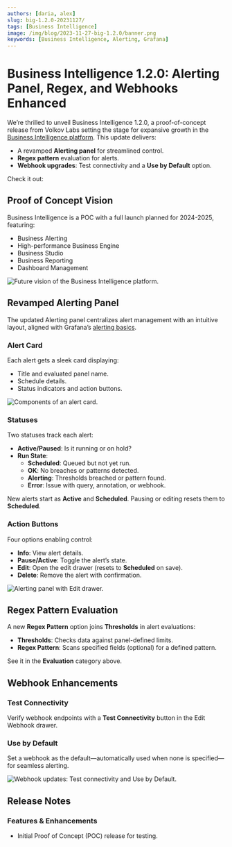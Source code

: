 ```yaml
---
authors: [daria, alex]
slug: big-1.2.0-20231127/
tags: [Business Intelligence]
image: /img/blog/2023-11-27-big-1.2.0/banner.png
keywords: [Business Intelligence, Alerting, Grafana]
---
```



# Business Intelligence 1.2.0: Alerting Panel, Regex, and Webhooks Enhanced

We’re thrilled to unveil Business Intelligence 1.2.0, a proof-of-concept release from Volkov Labs setting the stage for expansive growth in the [Business Intelligence platform](/big/). This update delivers:

- A revamped **Alerting panel** for streamlined control.
- **Regex pattern** evaluation for alerts.
- **Webhook upgrades**: Test connectivity and a **Use by Default** option.

Check it out:

<Shorts id="X2An_gbxX5k" title="Business Intelligence 1.2.0 for Grafana" />

## Proof of Concept Vision

Business Intelligence is a POC with a full launch planned for 2024-2025, featuring:

- Business Alerting
- High-performance Business Engine
- Business Studio
- Business Reporting
- Dashboard Management

<Image
  title="Future vision of the Business Intelligence platform."
  src="/img/big/platform.png"
/>

## Revamped Alerting Panel

The updated Alerting panel centralizes alert management with an intuitive layout, aligned with Grafana’s [alerting basics](/big/alerting/).

### Alert Card

Each alert gets a sleek card displaying:

- Title and evaluated panel name.
- Schedule details.
- Status indicators and action buttons.

<Image
  title="Components of an alert card."
  src="/img/blog/2023-11-27-big-1.2.0/alert-card.png"
/>

### Statuses

Two statuses track each alert:

- **Active/Paused**: Is it running or on hold?
- **Run State**:
  - **Scheduled**: Queued but not yet run.
  - **OK**: No breaches or patterns detected.
  - **Alerting**: Thresholds breached or pattern found.
  - **Error**: Issue with query, annotation, or webhook.

New alerts start as **Active** and **Scheduled**. Pausing or editing resets them to **Scheduled**.

### Action Buttons

Four options enabling control:

- **Info**: View alert details.
- **Pause/Active**: Toggle the alert’s state.
- **Edit**: Open the edit drawer (resets to **Scheduled** on save).
- **Delete**: Remove the alert with confirmation.

<Image
  title="Alerting panel with Edit drawer."
  src="/img/blog/2023-11-27-big-1.2.0/alerting-panel.png"
/>

## Regex Pattern Evaluation

A new **Regex Pattern** option joins **Thresholds** in alert evaluations:

- **Thresholds**: Checks data against panel-defined limits.
- **Regex Pattern**: Scans specified fields (optional) for a defined pattern.

See it in the **Evaluation** category above.

## Webhook Enhancements

### Test Connectivity

Verify webhook endpoints with a **Test Connectivity** button in the Edit Webhook drawer.

### Use by Default

Set a webhook as the default—automatically used when none is specified—for seamless alerting.

<Image
  title="Webhook updates: Test connectivity and Use by Default."
  src="/img/blog/2023-11-27-big-1.2.0/webhook.png"
/>

<GettingStarted />

## Release Notes

### Features & Enhancements

- Initial Proof of Concept (POC) release for testing.

<Feedback />
